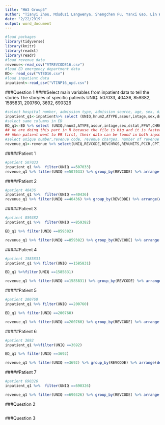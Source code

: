 ```yaml
---
title: "HW3 Group5"
author: "Tianyi Zhou, Mduduzi Langwenya, Shengchen Fu, Yanxi Gao, Lin Wang"
date: "2/22/2019"
output: word_document
---
```

```r
#load packages
library(tidyverse)
library(knitr)
library(readxl)
library(readr)
#load revenue data
revenue<-read_csv("VTREVCODE16.csv")
#load ED emergency department data
ED<- read_csv("VTED16.csv")
#load inpatient data
inpatient<-read_csv("VTINP16_upd.csv")
```


###Question 1
####Select main variables from inpatient data to tell the stories
The storyies of specific patients
UNIQ: 507033, 40436, 859382, 1585831, 200760, 3692, 690326

```r
#select hospital number, admission type, admission source, age, sex, discharge status, primary payer, charges, diagonosis, procedure and patient days columns in inpatient
inpatient_q1<-inpatient%>% select (UNIQ,hnum2,ATYPE,asour,intage,sex,dstat,PPAY,CHRGS,DX1,DX2,DX3,DX4,DX5,PX1,PX2,PX3,pdays) 
#select same columns in ED
ED_q1<-ED %>% select (UNIQ,hnum2,ATYPE,asour,intage,sex,dstat,PPAY,CHRGS,DX1,DX2,DX3,DX4,DX5,PX1,PX2,PX3,pdays) 
## We are doing this part in R because the file is big and it is faster to search for the patient in csv
## When patient went to ER first, their data can be found in both inpatient and ED data. 
#select unique number,revenue code, revenue charges, number of revenue units, primary cost center and CPT code columns in revenue
revenue_q1<-revenue %>% select(UNIQ,REVCODE,REVCHRGS,REVUNITS,PCCR,CPT)
```

#####Patient 1
```r
#patient 507033
inpatient_q1 %>%  filter(UNIQ ==507033)
revenue_q1 %>% filter(UNIQ ==507033) %>% group_by(REVCODE) %>% arrange(desc(REVCHRGS))
```

#####Patient 2

```r
#patient 40436
inpatient_q1 %>%  filter(UNIQ ==40436) 
revenue_q1 %>% filter(UNIQ ==40436) %>% group_by(REVCODE) %>% arrange(desc(REVCHRGS))
```

#####Patient 3

```r
#patient 859382
inpatient_q1 %>%  filter(UNIQ ==859382)

ED_q1 %>% filter(UNIQ ==859382)

revenue_q1 %>% filter(UNIQ ==859382) %>% group_by(REVCODE) %>% arrange(desc(REVCHRGS))

```

#####Patient 4

```r
#patient 1585831
inpatient_q1 %>% filter(UNIQ ==1585831) 

ED_q1 %>%filter(UNIQ ==1585831) 

revenue_q1 %>% filter(UNIQ ==1585831) %>% group_by(REVCODE) %>% arrange(desc(REVCHRGS))
```

#####Patient 5

```r
#patient 200760
inpatient_q1 %>% filter(UNIQ ==200760) 

ED_q1 %>% filter(UNIQ ==200760) 

revenue_q1 %>% filter(UNIQ ==200760) %>% group_by(REVCODE) %>% arrange(desc(REVCHRGS))
```

#####Patient 6

```r
#patient 3692
inpatient_q1 %>%filter(UNIQ ==3692) 

ED_q1 %>% filter(UNIQ ==3692) 

revenue_q1 %>% filter(UNIQ ==3692) %>% group_by(REVCODE) %>% arrange(desc(REVCHRGS))
```

#####Patient 7

```r
#patient 690326
inpatient_q1 %>%  filter(UNIQ ==690326)

revenue_q1 %>% filter(UNIQ ==690326) %>% group_by(REVCODE) %>% arrange(desc(REVCHRGS))

```

###Question 2
```r

```

###Question 3
```r

```

